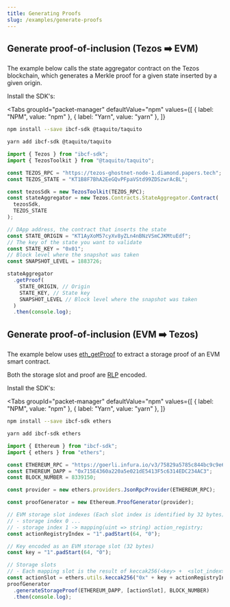```yaml
---
title: Generating Proofs
slug: /examples/generate-proofs
---
```



## Generate proof-of-inclusion (Tezos :arrow_right: EVM)

The example below calls the state aggregator contract on the Tezos blockchain, which generates a Merkle proof for a given state inserted by a given origin.

Install the SDK's:

<Tabs
groupId="packet-manager"
defaultValue="npm"
values={[
{ label: "NPM", value: "npm" },
{ label: "Yarn", value: "yarn" },
]}
>

<TabItem value="npm">

```bash
npm install --save ibcf-sdk @taquito/taquito
```

</TabItem>
<TabItem value="yarn">

```bash
yarn add ibcf-sdk @taquito/taquito
```

</TabItem>
</Tabs>

<RunnableCode>

```ts
import { Tezos } from "ibcf-sdk";
import { TezosToolkit } from "@taquito/taquito";

const TEZOS_RPC = "https://tezos-ghostnet-node-1.diamond.papers.tech";
const TEZOS_STATE = "KT1B8F7BhA2EeGQvPFpaVStd99ZDSzwrAcBL";

const tezosSdk = new TezosToolkit(TEZOS_RPC);
const stateAggregator = new Tezos.Contracts.StateAggregator.Contract(
  tezosSdk,
  TEZOS_STATE
);

// DApp address, the contract that inserts the state
const STATE_ORIGIN = "KT1AyXoM57cyXv8yZLn4nBNzVSmCJKMtuEdf";
// The key of the state you want to validate
const STATE_KEY = "0x01";
// Block level where the snapshot was taken
const SNAPSHOT_LEVEL = 1883726;

stateAggregator
  .getProof(
    STATE_ORIGIN, // Origin
    STATE_KEY, // State key
    SNAPSHOT_LEVEL // Block level where the snapshot was taken
  )
  .then(console.log);
```

</RunnableCode>

## Generate proof-of-inclusion (EVM :arrow_right: Tezos)

The example below uses [eth_getProof](https://eips.ethereum.org/EIPS/eip-1186) to extract a storage proof of an EVM smart contract.

Both the storage slot and proof are [RLP](https://ethereum.org/en/developers/docs/data-structures-and-encoding/rlp) encoded.

Install the SDK's:

<Tabs
groupId="packet-manager"
defaultValue="npm"
values={[
{ label: "NPM", value: "npm" },
{ label: "Yarn", value: "yarn" },
]}
>

<TabItem value="npm">

```bash
npm install --save ibcf-sdk ethers
```

</TabItem>
<TabItem value="yarn">

```bash
yarn add ibcf-sdk ethers
```

</TabItem>
</Tabs>

<RunnableCode>

```ts
import { Ethereum } from "ibcf-sdk";
import { ethers } from "ethers";

const ETHEREUM_RPC = "https://goerli.infura.io/v3/75829a5785c844bc9c9e6e891130ee6f";
const ETHEREUM_DAPP = "0x715E4360a220a5e021dE5413F5c6314EDC234AC3";
const BLOCK_NUMBER = 8339150;

const provider = new ethers.providers.JsonRpcProvider(ETHEREUM_RPC);

const proofGenerator = new Ethereum.ProofGenerator(provider);

// EVM storage slot indexes (Each slot index is identified by 32 bytes)
// - storage index 0 ...
// - storage index 1 -> mapping(uint => string) action_registry;
const actionRegistryIndex = "1".padStart(64, "0");

// Key encoded as an EVM storage slot (32 bytes)
const key = "1".padStart(64, "0");

// Storage slots
// - Each mapping slot is the result of keccak256(<key> +  <slot_index>)
const actionSlot = ethers.utils.keccak256("0x" + key + actionRegistryIndex);
proofGenerator
  .generateStorageProof(ETHEREUM_DAPP, [actionSlot], BLOCK_NUMBER)
  .then(console.log);
```

</RunnableCode>
